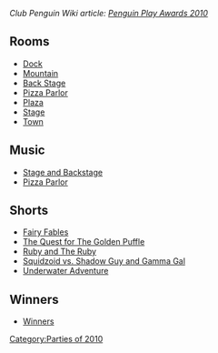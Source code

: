 ''Club Penguin Wiki article: [[clubpenguinwiki:Penguin Play Awards 2010|Penguin Play Awards 2010]]''

==Rooms==
*[http://archives.clubpenguinwiki.info/swf.cpcheats.info/rooms/2010/penguin_play_awards_march/dock.swf Dock]
*[http://archives.clubpenguinwiki.info/swf.cpcheats.info/rooms/2010/penguin_play_awards_march/mtn.swf Mountain]
*[[media:RoomsParty-PenguinPlayAwards2010.swf|Back Stage]]
*[http://archives.clubpenguinwiki.info/swf.cpcheats.info/rooms/2010/penguin_play_awards_march/pizza.swf Pizza Parlor]
*[http://archives.clubpenguinwiki.info/swf.cpcheats.info/rooms/2010/penguin_play_awards_march/plaza.swf Plaza]
*[[media:RoomsStage-PenguinPlayAwards2010.swf|Stage]]
*[http://archives.clubpenguinwiki.info/swf.cpcheats.info/rooms/2010/penguin_play_awards_march/town.swf Town]

==Music==
*[[Media:Music40.swf|Stage and Backstage]]
*[[Media:Music283.swf|Pizza Parlor]]

==Shorts==
*[[Media:ContentShortsfairyFables.swf|Fairy Fables]]
*[[Media:ContentShortsgoldenPuffle.swf|The Quest for The Golden Puffle]]
*[[Media:ContentShortsRuby.swf|Ruby and The Ruby]]
*[[Media:ContentShortssquidzoid.swf|Squidzoid vs. Shadow Guy and Gamma Gal]]
*[[Media:ContentShortsunderwater.swf|Underwater Adventure]]

==Winners==
*[[Media:ContentWinnersPPA2010.swf|Winners]]
{{Parties}}

[[Category:Parties of 2010]]
